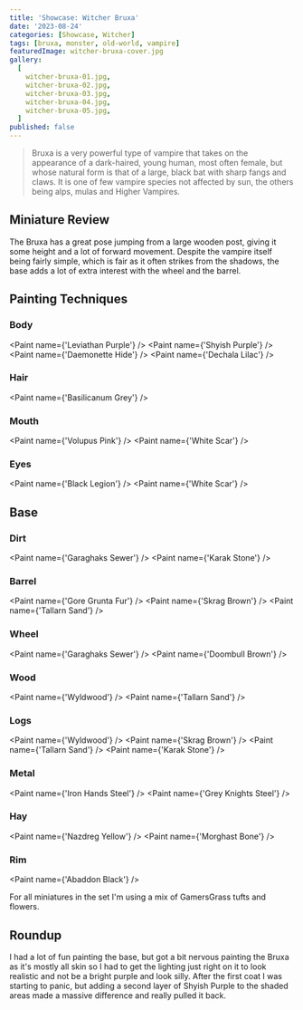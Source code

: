 ```yaml
---
title: 'Showcase: Witcher Bruxa'
date: '2023-08-24'
categories: [Showcase, Witcher]
tags: [bruxa, monster, old-world, vampire]
featuredImage: witcher-bruxa-cover.jpg
gallery:
  [
    witcher-bruxa-01.jpg,
    witcher-bruxa-02.jpg,
    witcher-bruxa-03.jpg,
    witcher-bruxa-04.jpg,
    witcher-bruxa-05.jpg,
  ]
published: false
---
```



> Bruxa is a very powerful type of vampire that takes on the appearance of a dark-haired, young human, most often
> female, but whose natural form is that of a large, black bat with sharp fangs and claws. It is one of few vampire
> species not affected by sun, the others being alps, mulas and Higher Vampires.

## Miniature Review

The Bruxa has a great pose jumping from a large wooden post, giving it some height and a lot of forward movement.
Despite the vampire itself being fairly simple, which is fair as it often strikes from the shadows, the base adds
a lot of extra interest with the wheel and the barrel.

## Painting Techniques

### Body

<Paint name={'Leviathan Purple'} />
<Paint name={'Shyish Purple'} />
<Paint name={'Daemonette Hide'} />
<Paint name={'Dechala Lilac'} />

### Hair

<Paint name={'Basilicanum Grey'} />

### Mouth

<Paint name={'Volupus Pink'} />
<Paint name={'White Scar'} />

### Eyes

<Paint name={'Black Legion'} />
<Paint name={'White Scar'} />

## Base

### Dirt

<Paint name={'Garaghaks Sewer'} />
<Paint name={'Karak Stone'} />

### Barrel

<Paint name={'Gore Grunta Fur'} />
<Paint name={'Skrag Brown'} />
<Paint name={'Tallarn Sand'} />

### Wheel

<Paint name={'Garaghaks Sewer'} />
<Paint name={'Doombull Brown'} />

### Wood

<Paint name={'Wyldwood'} />
<Paint name={'Tallarn Sand'} />

### Logs

<Paint name={'Wyldwood'} />
<Paint name={'Skrag Brown'} />
<Paint name={'Tallarn Sand'} />
<Paint name={'Karak Stone'} />

### Metal

<Paint name={'Iron Hands Steel'} />
<Paint name={'Grey Knights Steel'} />

### Hay

<Paint name={'Nazdreg Yellow'} />
<Paint name={'Morghast Bone'} />

### Rim

<Paint name={'Abaddon Black'} />

For all miniatures in the set I'm using a mix of GamersGrass tufts and flowers.

## Roundup

I had a lot of fun painting the base, but got a bit nervous painting the Bruxa as it's mostly all skin so I had to get
the lighting just right on it to look realistic and not be a bright purple and look silly. After the first coat I was
starting to panic, but adding a second layer of Shyish Purple to the shaded areas made a massive difference and really
pulled it back.
